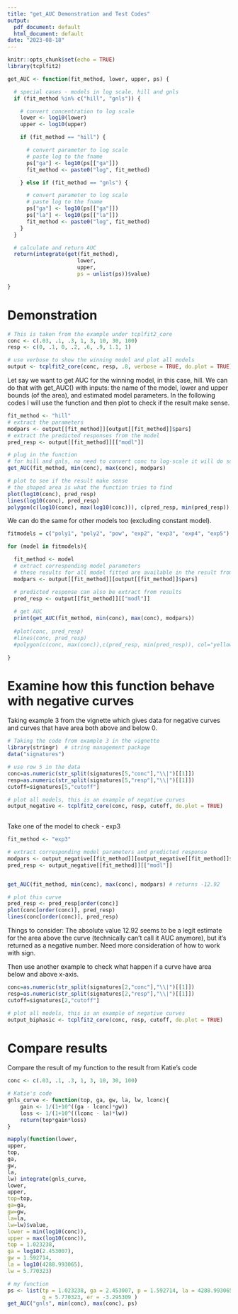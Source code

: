 ```yaml
---
title: "get_AUC Demonstration and Test Codes"
output:
  pdf_document: default
  html_document: default
date: "2023-08-18"
---
```


```r
knitr::opts_chunk$set(echo = TRUE)
library(tcplfit2)
```


```r
get_AUC <- function(fit_method, lower, upper, ps) {

  # special cases - models in log scale, hill and gnls
  if (fit_method %in% c("hill", "gnls")) {

    # convert concentration to log scale
    lower <- log10(lower)
    upper <- log10(upper)

    if (fit_method == "hill") {

      # convert parameter to log scale
      # paste log to the fname
      ps["ga"] <- log10(ps[["ga"]])
      fit_method <- paste0("log", fit_method)

    } else if (fit_method == "gnls") {

      # convert parameter to log scale
      # paste log to the fname
      ps["ga"] <- log10(ps[["ga"]])
      ps["la"] <- log10(ps[["la"]])
      fit_method <- paste0("log", fit_method)
    }
  }

  # calculate and return AUC
  return(integrate(get(fit_method),
                      lower,
                      upper,
                      ps = unlist(ps))$value)

}


```



# Demonstration

```r
# This is taken from the example under tcplfit2_core
conc <- c(.03, .1, .3, 1, 3, 10, 30, 100)
resp <- c(0, .1, 0, .2, .6, .9, 1.1, 1)

# use verbose to show the winning model and plot all models 
output <- tcplfit2_core(conc, resp, .8, verbose = TRUE, do.plot = TRUE)
```

Let say we want to get AUC for the winning model, in this case, hill. We can do that with get_AUC() with inputs: the name of the model, lower and upper bounds (of the area), and estimated model parameters. In the following codes I will use the function and then plot to check if the result make sense.

```r
fit_method <- "hill"
# extract the parameters 
modpars <- output[[fit_method]][output[[fit_method]]$pars]
# extract the predicted responses from the model
pred_resp <- output[[fit_method]][["modl"]]

# plug in the function 
# for hill and gnls, no need to convert conc to log-scale it will do so inside the function
get_AUC(fit_method, min(conc), max(conc), modpars)

# plot to see if the result make sense
# the shaped area is what the function tries to find
plot(log10(conc), pred_resp)
lines(log10(conc), pred_resp)
polygon(c(log10(conc), max(log10(conc))), c(pred_resp, min(pred_resp)), col="yellow")
```

We can do the same for other models too (excluding constant model).

```r
fitmodels = c("poly1", "poly2", "pow", "exp2", "exp3", "exp4", "exp5")

for (model in fitmodels){

  fit_method <- model
  # extract corresponding model parameters
  # these results for all model fitted are available in the result from tcplfit2_core  
  modpars <- output[[fit_method]][output[[fit_method]]$pars]

  # predicted response can also be extract from results
  pred_resp <- output[[fit_method]][["modl"]]
  
  # get AUC
  print(get_AUC(fit_method, min(conc), max(conc), modpars))
  
  #plot(conc, pred_resp)
  #lines(conc, pred_resp)
  #polygon(c(conc, max(conc)),c(pred_resp, min(pred_resp)), col="yellow")

}
```

# Examine how this function behave with negative curves

Taking example 3 from the vignette which gives data for negative curves and curves that have area both above and below 0.

```r
# Taking the code from example 3 in the vignette 
library(stringr)  # string management package
data("signatures")

# use row 5 in the data
conc=as.numeric(str_split(signatures[5,"conc"],"\\|")[[1]])
resp=as.numeric(str_split(signatures[5,"resp"],"\\|")[[1]])
cutoff=signatures[5,"cutoff"]

# plot all models, this is an example of negative curves 
output_negative <- tcplfit2_core(conc, resp, cutoff, do.plot = TRUE)
    
```

Take one of the model to check - exp3

```r
fit_method <- "exp3"

# extract corresponding model parameters and predicted response
modpars <- output_negative[[fit_method]][output_negative[[fit_method]]$pars]
pred_resp <- output_negative[[fit_method]][["modl"]]


get_AUC(fit_method, min(conc), max(conc), modpars) # returns -12.92

# plot this curve
pred_resp <- pred_resp[order(conc)]
plot(conc[order(conc)], pred_resp)
lines(conc[order(conc)], pred_resp)
```

Things to consider: The absolute value 12.92 seems to be a legit estimate for the area above the curve (technically can't call it AUC anymore), but it's returned as a negative number. Need more consideration of how to work with sign. 

Then use another example to check what happen if a curve have area below and above x-axis.

```r
conc=as.numeric(str_split(signatures[2,"conc"],"\\|")[[1]])
resp=as.numeric(str_split(signatures[2,"resp"],"\\|")[[1]])
cutoff=signatures[2,"cutoff"]

# plot all models, this is an example of negative curves 
output_biphasic <- tcplfit2_core(conc, resp, cutoff, do.plot = TRUE)
```

# Compare results

Compare the result of my function to the result from Katie's code

```r
conc <- c(.03, .1, .3, 1, 3, 10, 30, 100)

# Katie's code 
gnls_curve <- function(top, ga, gw, la, lw, lconc){
    gain <- 1/(1+10^((ga - lconc)*gw))
    loss <- 1/(1+10^((lconc - la)*lw))
    return(top*gain*loss)
}

mapply(function(lower,
upper,
top,
ga,
gw,
la,
lw) integrate(gnls_curve,
lower,
upper,
top=top,
ga=ga,
gw=gw,
la=la,
lw=lw)$value,
lower = min(log10(conc)),
upper = max(log10(conc)),
top = 1.023238,
ga = log10(2.453007),
gw = 1.592714,
la = log10(4288.993065),
lw = 5.770323)

# my function 
ps <- list(tp = 1.023238, ga = 2.453007, p = 1.592714, la = 4288.993065,
           q = 5.770323, er = -3.295309 )
get_AUC("gnls", min(conc), max(conc), ps)
```
